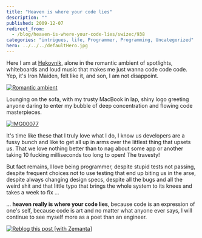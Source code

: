 ```yaml
---
title: "Heaven is where your code lies"
description: ""
published: 2009-12-07
redirect_from:
  - /blog/heaven-is-where-your-code-lies/swizec/938
categories: "intrigues, life, Programmer, Programming, Uncategorized"
hero: ../../../defaultHero.jpg
---
```


Here I am at [Hekovnik](http://www.hekovnik.si/), alone in the romantic ambient of spotlights, whiteboards and loud music that makes me just wanna code code code. Yep, it's Iron Maiden, felt like it, and son, I am not disappoint.

[![Romantic ambient](https://swizec.com/wp-content/uploads/2009/12/15af187398c7b780dc84289869c95f10.jpeg "Romantic ambient")](http://swizec.com/wp-content/uploads/2009/12/15af187398c7b780dc84289869c95f10.jpeg)

Lounging on the sofa, with my trusty MacBook in lap, shiny logo greeting anyone daring to enter my bubble of deep concentration and flowing code masterpieces.

[![IMG00077](https://swizec.com/wp-content/uploads/2009/12/IMG00077.jpg "IMG00077")](http://swizec.com/wp-content/uploads/2009/12/IMG00077.jpg)

It's time like these that I truly love what I do, I know us developers are a fussy bunch and like to get all up in arms over the littlest thing that upsets us. That we love nothing better than to nag about some app or another taking 10 fucking milliseconds too long to open! The travesty!

But fact remains, I love being programmer, despite stupid tests not passing, despite frequent choices not to use testing that end up biting us in the arse, despite always changing design specs, despite all the bugs and all the weird shit and that little typo that brings the whole system to its knees and takes a week to fix ...

... **heaven really is where your code lies**, because code is an expression of one's self, because code is art and no matter what anyone ever says, I will continue to see myself more as a poet than an engineer.

[![Reblog this post [with Zemanta]](https://img.zemanta.com/reblog_e.png?x-id=21b2ca9e-5017-41d3-b54b-50c7e9d71734)](http://reblog.zemanta.com/zemified/21b2ca9e-5017-41d3-b54b-50c7e9d71734/ "Reblog this post [with Zemanta]")
